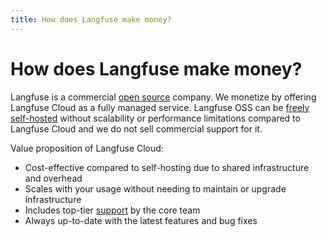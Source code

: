 ```yaml
---
title: How does Langfuse make money?
---
```


# How does Langfuse make money?

Langfuse is a commercial [open source](/handbook/chapters/open-source) company. We monetize by offering Langfuse Cloud as a fully managed service. Langfuse OSS can be [freely self-hosted](/self-hosting) without scalability or performance limitations compared to Langfuse Cloud and we do not sell commercial support for it.

Value proposition of Langfuse Cloud:

- Cost-effective compared to self-hosting due to shared infrastructure and overhead
- Scales with your usage without needing to maintain or upgrade infrastructure
- Includes top-tier [support](/support) by the core team
- Always up-to-date with the latest features and bug fixes
